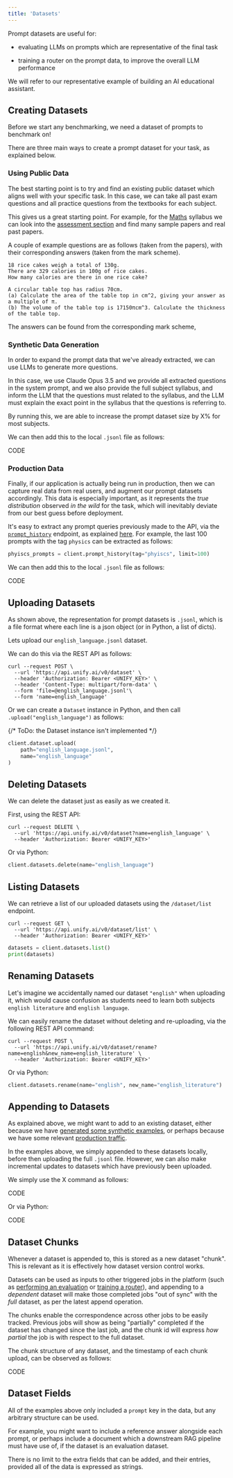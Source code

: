 ```yaml
---
title: 'Datasets'
---
```


Prompt datasets are useful for:

- evaluating LLMs on prompts which are representative of the final task

- training a router on the prompt data, to improve the overall LLM performance

We will refer to our representative example of building an AI educational assistant.

## Creating Datasets

Before we start any benchmarking, we need a dataset of prompts to benchmark on!

There are three main ways to create a prompt dataset for your task,
as explained below.

### Using Public Data

The best starting point is to try and find an existing public dataset which aligns well
with your specific task. In this case, we can take all past exam questions and all
practice questions from the textbooks for each subject.

This gives us a great starting point. For example, for the
[Maths](https://ocr.org.uk/qualifications/gcse/mathematics-j560-from-2015/)
syllabus we can look into the
[assessment section](https://ocr.org.uk/qualifications/gcse/mathematics-j560-from-2015/assessment/)
and find many sample papers and real past papers.

A couple of example questions are as follows (taken from the papers),
with their corresponding answers (taken from the mark scheme).

```
18 rice cakes weigh a total of 130g.
There are 329 calories in 100g of rice cakes.
How many calories are there in one rice cake?

A circular table top has radius 70cm.
(a) Calculate the area of the table top in cm^2, giving your answer as a multiple of π.
(b) The volume of the table top is 17150πcm^3. Calculate the thickness of the table top.
```

The answers can be found from the corresponding mark scheme,

### Synthetic Data Generation

In order to expand the prompt data that we've already extracted,
we can use LLMs to generate more questions.

In this case, we use Claude Opus 3.5 and we provide all extracted questions in the
system prompt, and we also provide the full subject syllabus, and inform the LLM that
the questions must related to the syllabus, and the LLM must explain the exact point in
the syllabus that the questions is referring to.

By running this,
we are able to increase the prompt dataset size by X% for most subjects.

We can then add this to the local `.jsonl` file as follows:

CODE

### Production Data

Finally, if our application is actually being run in production, then we can capture
real data from real users, and augment our prompt datasets accordingly.
This data is especially important, as it represents the *true distribution* observed
*in the wild* for the task, which will inevitably deviate from our best guess
before deployment.

It's easy to extract any prompt queries previously made to the API,
via the [`prompt_history`](benchmarks/get_prompt_history) endpoint, as explained [here]().
For example, the last 100 prompts with the tag `physics` can be extracted as follows:

```python
phyiscs_prompts = client.prompt_history(tag="phyiscs", limit=100)
```

We can then add this to the local `.jsonl` file as follows:

CODE

## Uploading Datasets

As shown above, the representation for prompt datasets is `.jsonl`,
which is a file format where each line is a json object (or in Python, a list of dicts).

Lets upload our `english_language.jsonl` dataset.

We can do this via the REST API as follows:

```shell
curl --request POST \
  --url 'https://api.unify.ai/v0/dataset' \
  --header 'Authorization: Bearer <UNIFY_KEY>' \
  --header 'Content-Type: multipart/form-data' \
  --form 'file=@english_language.jsonl'\
  --form 'name=english_language'
```

Or we can create a `Dataset` instance in Python,
and then call `.upload("english_language")` as follows:

{/* ToDo: the Dataset instance isn't implemented */}

```python
client.dataset.upload(
    path="english_language.jsonl",
    name="english_language"
)
```

## Deleting Datasets

We can delete the dataset just as easily as we created it.

First, using the REST API:

```shell
curl --request DELETE \
  --url 'https://api.unify.ai/v0/dataset?name=english_language' \
  --header 'Authorization: Bearer <UNIFY_KEY>'
```

Or via Python:

```python
client.datasets.delete(name="english_language")
```

## Listing Datasets

We can retrieve a list of our uploaded datasets using the `/dataset/list` endpoint.

```shell
curl --request GET \
  --url 'https://api.unify.ai/v0/dataset/list' \
  --header 'Authorization: Bearer <UNIFY_KEY>'
```

```python
datasets = client.datasets.list()
print(datasets)
```


## Renaming Datasets

Let's imagine we accidentally named our dataset `"english"` when uploading it,
which would cause confusion as students need to learn both subjects `english literature`
and `english language`.

We can easily rename the dataset without deleting and re-uploading,
via the following REST API command:

```shell
curl --request POST \
  --url 'https://api.unify.ai/v0/dataset/rename?name=english&new_name=english_literature' \
  --header 'Authorization: Bearer <UNIFY_KEY>'
```

Or via Python:

```python
client.datasets.rename(name="english", new_name="english_literature")
```

## Appending to Datasets

As explained above, we might want to add to an existing dataset, either because we have
[generated some synthetic examples](), or perhaps because we have some relevant
[production traffic](datasets#production-data).

In the examples above, we simply appended to these datasets locally,
before then uploading the full `.jsonl` file. However,
we can also make incremental updates to datasets which have previously been uploaded.

We simply use the X command as follows:

CODE

Or via Python:

CODE

## Dataset Chunks

Whenever a dataset is appended to, this is stored as a new dataset "chunk".
This is relevant as it is effectively how dataset version control works.

Datasets can be used as inputs to other triggered jobs in the platform
(such as [performing an evaluation]() or [training a router]()),
and appending to a *dependent* dataset will make those completed jobs "out of sync"
with the *full* dataset, as per the latest append operation.

The chunks enable the correspondence across other jobs to be easily tracked.
Previous jobs will show as being "partially" completed if the dataset has changed
since the last job, and the chunk id will express *how partial* the job is with respect
to the full dataset.

The chunk structure of any dataset, and the timestamp of each chunk upload,
can be observed as follows:

CODE

## Dataset Fields

All of the examples above only included a `prompt` key in the data,
but any arbitrary structure can be used.

For example, you might want to include a reference answer alongside each prompt,
or perhaps include a document which a downstream RAG pipeline must have use of, if the
dataset is an evaluation dataset.

There is no limit to the extra fields that can be added, and their entries,
provided all of the data is expressed as strings.